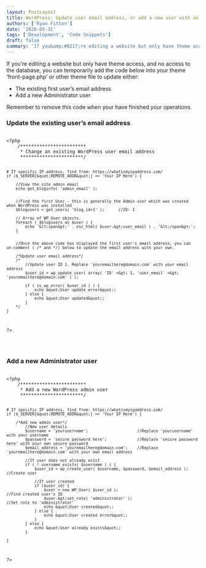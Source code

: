 ```yaml
---
layout: PostLayout
title: WordPress: Update user email address, or add a new user with only theme access
authors: ['Ryan Fitton']
date: '2020-03-31'
tags: ['Development', 'Code Snippets']
draft: false
summary: 'If you&amp;#8217;re editing a website but only have theme access, and no access to the database, you can temporarily add the code below into your theme &amp;#8216;front-page.php&amp;#8217; or other theme file to update either: The existing first user&amp;#8217;s email address Add a new Administrator user Remember to remove this code when your have finished your [&amp;hellip;]'
---
```


<p>If you&#8217;re editing a website but only have theme access, and no access to the database, you can temporarily add the code below into your theme &#8216;front-page.php&#8217; or other theme file to update either:</p>
<ul>
<li>The existing first user&#8217;s email address</li>
<li>Add a new Administrator user</li>
</ul>
<p>Remember to remove this code when your have finished your operations.</p>
<h3>Update the existing user&#8217;s email address</h3>
<pre class="language-php"><code class="language-php">
&lt;?php  
    /************************
     * Change an existing WordPress user email address
     ***********************/

    # If specific IP address, find from: https://whatismyipaddress.com/
    if ($_SERVER[&quot;REMOTE_ADDR&quot;] == 'Your IP Here') {

        //View the site admin email
        echo get_bloginfo( 'admin_email' );


        //Find the first User - this is generally the Admin user which was created when WordPress was installed
        $blogusers = get_users( 'blog_id=1' );      //ID: 1

        // Array of WP_User objects.
        foreach ( $blogusers as $user ) {
            echo '&lt;span&gt;' . esc_html( $user-&gt;user_email ) . '&lt;/span&gt;';
        }


        //Once the above code has displayed the first user's email address, you can un-comment ( /* and */) below to update the email address with your own.

        /*Update user email address*/
        /*
            //Update user ID 1. Replace 'youremailhere@domain.com' with your email address
            $user_id = wp_update_user( array( 'ID' =&gt; 1, 'user_email' =&gt; 'youremailhere@domain.com' ) );

            if ( is_wp_error( $user_id ) ) {
                echo &quot;User update error&quot;;
            } else {
                echo &quot;User updated&quot;;
            }
        */
    }

?&gt;

</code></pre>
<h3>Add a new Administrator user</h3>
<pre class="language-php"><code class="language-php">
&lt;?php  
    /************************
     * Add a new WordPress admin user
     ***********************/

    # If specific IP address, find from: https://whatismyipaddress.com/
    if ($_SERVER[&quot;REMOTE_ADDR&quot;] == 'Your IP Here') {

        /*Add new admin user*/
            //New user details
            $username = 'yourusername';                     //Replace 'yourusername' with your username
            $password = 'secure password here';             //Replace 'secure password here' with your own secure password
            $email_address = 'youremailhere@domain.com';    //Replace 'youremailhere@domain.com' with your own email address

            //If user does not already exist
            if ( ! username_exists( $username ) ) {
                $user_id = wp_create_user( $username, $password, $email_address );      //Create user

                //If user created
                if ($user_id) {
                    $user = new WP_User( $user_id );                                    //Find created user's ID
                    $user-&gt;set_role( 'administrator' );                                 //Set role to 'administrator'
                    echo &quot;User created&quot;;
                } else {
                    echo &quot;User created error&quot;;
                }
            } else {
                echo &quot;User already exists&quot;;
            }

    }

?&gt;

</code></pre>
